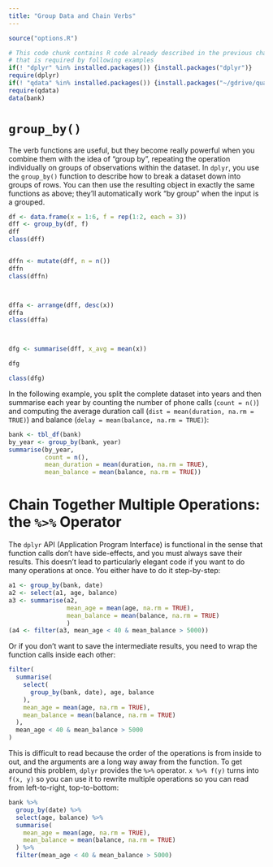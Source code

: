 ```yaml
---
title: "Group Data and Chain Verbs"
---
```


```r
source("options.R")
```

```r
# This code chunk contains R code already described in the previous chapters
# that is required by following examples
if(! "dplyr" %in% installed.packages()) {install.packages("dplyr")}
require(dplyr)
if(! "qdata" %in% installed.packages()) {install.packages("~/gdrive/quantide/int/corsi/corsiR/00-qdata/pkgs/qdata_0.16.tar.gz", repos = NULL, type = "source")}
require(qdata)
data(bank)
```


# `group_by()`

The verb functions are useful, but they become really powerful when you combine them with the idea of “group by”, repeating the operation individually on groups of observations within the dataset.
In `dplyr`, you use the `group_by()` function to describe how to break a dataset down into groups of rows. You can then use the resulting object in exactly the same functions as above; they’ll automatically work “by group” when the input is a grouped.

```r
df <- data.frame(x = 1:6, f = rep(1:2, each = 3))
dff <- group_by(df, f)
dff
class(dff)


dffn <- mutate(dff, n = n())
dffn
class(dffn)



dffa <- arrange(dff, desc(x))
dffa
class(dffa)



dfg <- summarise(dff, x_avg = mean(x))

dfg

class(dfg)
```

In the following example, you split the complete dataset into years and then summarise each year by counting the number of phone calls (`count = n()`) and computing the average duration call (`dist = mean(duration, na.rm = TRUE)`) and balance (`delay = mean(balance, na.rm = TRUE)`):

```r
bank <- tbl_df(bank)
by_year <- group_by(bank, year)
summarise(by_year,
          count = n(),
          mean_duration = mean(duration, na.rm = TRUE),
          mean_balance = mean(balance, na.rm = TRUE))
```


# Chain Together Multiple Operations: the `%>%` Operator

The `dplyr` API (Application Program Interface) is functional in the sense that function calls don’t have side-effects, and you must always save their results. This doesn’t lead to particularly elegant code if you want to do many operations at once. You either have to do it step-by-step:

```r
a1 <- group_by(bank, date)
a2 <- select(a1, age, balance)
a3 <- summarise(a2,
                mean_age = mean(age, na.rm = TRUE),
                mean_balance = mean(balance, na.rm = TRUE)
                )
(a4 <- filter(a3, mean_age < 40 & mean_balance > 5000))
```

Or if you don’t want to save the intermediate results, you need to wrap the function calls inside each other:

```r
filter(
  summarise(
    select(
      group_by(bank, date), age, balance
    ),
    mean_age = mean(age, na.rm = TRUE),
    mean_balance = mean(balance, na.rm = TRUE)
  ),
  mean_age < 40 & mean_balance > 5000
)
```

This is difficult to read because the order of the operations is from inside to out, and the arguments are a long way away from the function. To get around this problem, `dplyr` provides the `%>%` operator. `x %>% f(y)` turns into `f(x, y)` so you can use it to rewrite multiple operations so you can read from left-to-right, top-to-bottom:

```r
bank %>%
  group_by(date) %>%
  select(age, balance) %>%
  summarise(
    mean_age = mean(age, na.rm = TRUE),
    mean_balance = mean(balance, na.rm = TRUE)
  ) %>%
  filter(mean_age < 40 & mean_balance > 5000)
```

